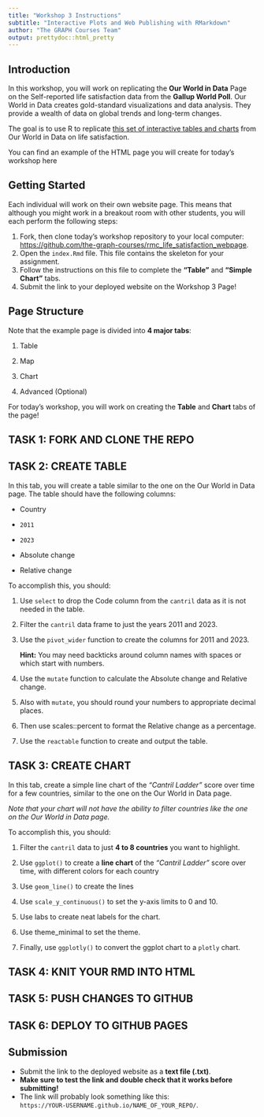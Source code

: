 ```yaml
---
title: "Workshop 3 Instructions"
subtitle: "Interactive Plots and Web Publishing with RMarkdown"
author: "The GRAPH Courses Team"
output: prettydoc::html_pretty
---
```


## Introduction

In this workshop, you will work on replicating the **Our World in Data** Page on the Self-reported life satisfaction data from the **Gallup World Poll**. Our World in Data creates gold-standard visualizations and data analysis. They provide a wealth of data on global trends and long-term changes.

The goal is to use R to replicate [this set of interactive tables and charts](https://ourworldindata.org/grapher/happiness-cantril-ladder){target="_blank"} from Our World in Data on life satisfaction.

You can find an example of the HTML page you will create for today's workshop here

## Getting Started

Each individual will work on their own website page. This means that although you might work in a breakout room with other students, you will each perform the following steps:

1.  Fork, then clone today's workshop repository to your local computer: \
    [https://github.com/the-graph-courses/rmc_life_satisfaction_webpage](https://github.com/the-graph-courses/rmc_life_satisfaction_webpage){target="_blank"}.
2.  Open the `index.Rmd` file. This file contains the skeleton for your assignment.
3.  Follow the instructions on this file to complete the **"Table"** and **"Simple Chart"** tabs.
4.  Submit the link to your deployed website on the Workshop 3 Page!

## Page Structure

Note that the example page is divided into **4 major tabs**:

1.  Table

2.  Map

3.  Chart

4.  Advanced (Optional)

For today's workshop, you will work on creating the **Table** and **Chart** tabs of the page!

## TASK 1: FORK AND CLONE THE REPO

## TASK 2:  CREATE TABLE

In this tab, you will create a table similar to the one on the Our World in Data page. The table should have the following columns:

-   Country

-   `2011`

-   `2023`

-   Absolute change

-   Relative change

To accomplish this, you should:

1.  Use `select` to drop the Code column from the `cantril` data as it is not needed in the table.

2.  Filter the `cantril` data frame to just the years 2011 and 2023.

3.  Use the `pivot_wider` function to create the columns for 2011 and 2023.

    **Hint:** You may need backticks around column names with spaces or which start with numbers.

4.  Use the `mutate` function to calculate the Absolute change and Relative change.

5.  Also with `mutate`, you should round your numbers to appropriate decimal places.

6.  Then use scales::percent to format the Relative change as a percentage.

7.  Use the `reactable` function to create and output the table.

## TASK 3:  CREATE CHART

In this tab, create a simple line chart of the *"Cantril Ladder"* score over time for a few countries, similar to the one on the Our World in Data page.

*Note that your chart will not have the ability to filter countries like the one on the Our World in Data page.*

To accomplish this, you should:

1.  Filter the `cantril` data to just **4 to 8 countries** you want to highlight.

2.  Use `ggplot()` to create a **line chart** of the *"Cantril Ladder"* score over time, with different colors for each country

3.  Use `geom_line()` to create the lines

4.  Use `scale_y_continuous()` to set the y-axis limits to 0 and 10.

5.  Use labs to create neat labels for the chart.

6.  Use theme_minimal to set the theme.

7.  Finally, use `ggplotly()` to convert the ggplot chart to a `plotly` chart.

## TASK 4: KNIT YOUR RMD INTO HTML

## TASK 5: PUSH CHANGES TO GITHUB

## TASK 6: DEPLOY TO GITHUB PAGES

## Submission

-   Submit the link to the deployed website as a **text file (.txt)**.
-   **Make sure to test the link and double check that it works before submitting!**
-   The link will probably look something like this: \
    `https://YOUR-USERNAME.github.io/NAME_OF_YOUR_REPO/`.
